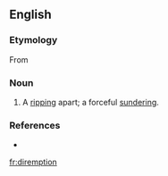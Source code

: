 ==English==

===Etymology===
From {{etyl|la|en}} {{term|diremptio||lang=la|a separation}}

===Noun===
{{en-noun}}

# {{context|rare|lang=en}} A [[rip]]ping apart; a forceful [[sunder]]ing.

===References===
* {{R:OneLook}}

[[fr:diremption]]